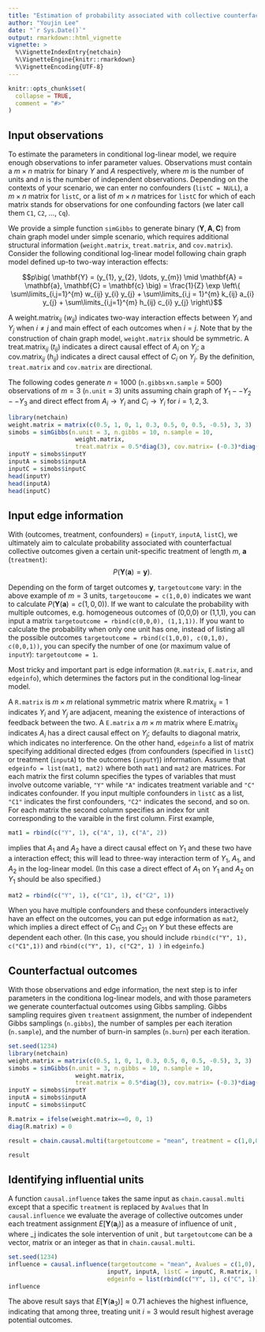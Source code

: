 ```yaml
---
title: "Estimation of probability associated with collective counterfactual outcomes"
author: "Youjin Lee"
date: "`r Sys.Date()`"
output: rmarkdown::html_vignette
vignette: >
  %\VignetteIndexEntry{netchain}
  %\VignetteEngine{knitr::rmarkdown}
  %\VignetteEncoding{UTF-8}
---
```


```r
knitr::opts_chunk$set(
  collapse = TRUE,
  comment = "#>"
)
```

## Input observations

To estimate the parameters in conditional log-linear model, we require enough observations to infer parameter values. Observations must contain a $m \times n$ matrix for binary $Y$ and $A$ respectively, where $m$ is the number of units and $n$ is the number of independent observations. Depending on the contexts of your scenario, we can enter no confounders (`listC = NULL`), a $m \times n$ matrix for `listC`, or a list of $m \times n$ matrices for `listC` for which of each matrix stands for observations for one confounding factors (we later call them `C1`, `C2`, ..., `Cq`).

We provide a simple function `simGibbs` to generate binary $(\mathbf{Y}, \mathbf{A}, \mathbf{C})$ from chain graph model under simple scenario, which requires additional structural information (`weight.matrix`, `treat.matrix`, and `cov.matrix`). Consider the following conditional log-linear model following chain graph model defined up-to two-way interaction effects:


$$p\big( \mathbf{Y} = (y_{1}, y_{2}, \ldots, y_{m}) \mid \mathbf{A} = \mathbf{a}, \mathbf{C} = \mathbf{c} \big) = \frac{1}{Z} \exp \left\{ \sum\limits_{i,j=1}^{m} w_{ij} y_{i} y_{j} + \sum\limits_{i,j = 1}^{m} k_{ij} a_{i} y_{j} + \sum\limits_{i,j=1}^{m} h_{ij} c_{i} y_{j}   \right\}$$

A $\mbox{weight.matrix}_{ij}~(w_{ij})$ indicates two-way interaction effects between $Y_{i}$ and $Y_{j}$ when $i\neq j$ and main effect of each outcomes when $i = j$. Note that by the construction of chain graph model, `weight.matrix` should be symmetric. 
A $\mbox{treat.matrix}_{ij}~(t_{ij})$ indicates a direct causal effect of $A_{i}$ on $Y_{j}$; a $\mbox{cov.matrix}_{ij}~(h_{ij})$ indicates a direct causal effect of $C_{i}$ on $Y_{j}$.
By the definition, `treat.matrix` and `cov.matrix` are directional. 


The following codes generate $n=1000$ (`n.gibbs`$\times$`n.sample` = 500) observations of $m=3$ (`n.unit` = 3) units assuming chain graph of $Y_{1} -- Y_{2} -- Y_{3}$ and direct effect from $A_{i} \rightarrow Y_{i}$ and $C_{i} \rightarrow Y_{i}$ for $i=1,2,3$.


```r
library(netchain)
weight.matrix = matrix(c(0.5, 1, 0, 1, 0.3, 0.5, 0, 0.5, -0.5), 3, 3)
simobs = simGibbs(n.unit = 3, n.gibbs = 10, n.sample = 10, 
                   weight.matrix,
                   treat.matrix = 0.5*diag(3), cov.matrix= (-0.3)*diag(3) )
inputY = simobs$inputY
inputA = simobs$inputA
inputC = simobs$inputC
head(inputY)
head(inputA)
head(inputC)
```


## Input edge information
 
With (outcomes, treatment, confounders) = (`inputY`, `inputA`, `listC`), we ultimately aim to calculate probability associated with counterfactual collective outcomes given a certain unit-specific treatment of length $m$, $\mathbf{a}$ (`treatment`):
$$P\big( \mathbf{Y} ( \mathbf{a} ) = \mathbf{y} \big).$$

Depending on the form of target outcomes $\mathbf{y}$, `targetoutcome` vary: in the above example of $m = 3$ units, `targetoucome = c(1,0,0)` indicates we want to calculate $P\big( \mathbf{Y}(\mathbf{a}) = c(1,0,0) \big)$. If we want to calculate the probability with multiple outcomes, e.g. homogeneous outcomes of (0,0,0) or (1,1,1), you can input a matrix `targetoutcome = rbind(c(0,0,0), (1,1,1))`. If you want to calculate the probability when only one unit has one, instead of listing all the possible outcomes `targetoutcome = rbind(c(1,0,0), c(0,1,0), c(0,0,1))`, you can specify the number of one (or maximum value of `inputY`): `targetoutcome = 1`.

Most tricky and important part is edge information (`R.matrix`, `E.matrix`, and `edgeinfo`), which determines the factors put in the conditional log-linear model. 

A `R.matrix` is $m \times m$ relational symmetric matrix where $\mbox{R.matrix}_{ij} = 1$ indicates $Y_{i}$ and $Y_{j}$ are adjacent, meaning the existence of interactions of feedback between the two. A `E.matrix` a $m \times m$ matrix where $\mbox{E.matrix}_{ij}$ indicates $A_{i}$ has a direct causal effect on $Y_{j}$; defaults to diagonal matrix, which indicates no interference. 
On the other hand, `edgeinfo` a list of matrix specifying additional directed edges (from confounders (specified in `listC`) or treatment (`inputA`) to the outcomes (`inputY`)) information. Assume that `edgeinfo = list(mat1, mat2)` where both `mat1` and `mat2` are matrices. For each matrix the first column specifies the types of variables that must involve outcome variable, `"Y"` while `"A"` indicates treatment variable and `"C"` indicates confounder. If you input multiple confounders in `listC` as a list, `"C1"` indicates the first confounders, `"C2"` indicates the second, and so on. For each matrix the second column specifies an index for unit corresponding to the varaible in the first column. First example, 
```r
mat1 = rbind(c("Y", 1), c("A", 1), c("A", 2)) 
```
implies that $A_{1}$ and $A_{2}$ have a direct causal effect on $Y_{1}$ and these two have a interaction effect; this will lead to three-way interaction term of $Y_{1}$, $A_{1}$, and $A_{2}$ in the log-linear model. (In this case a direct effect of $A_{1}$ on $Y_{1}$ and $A_{2}$ on $Y_{1}$ should be also specified.) 

```r
mat2 = rbind(c("Y", 1), c("C1", 1), c("C2", 1)) 
```

When you have multiple confounders and these confounders interactively have an effect on the outcomes, you can put edge information as `mat2`, which implies a direct effect of $C_{11}$ and $C_{21}$ on $Y$ but these effects are dependent each other. (In this case, you should include `rbind(c("Y", 1), c("C1",1))` and `rbind(c("Y", 1), c("C2", 1) )` in `edgeinfo`.) 

## Counterfactual outcomes

With those observations and edge information, the next step is to infer parameters in the conditiona log-linear models, and with those parameters we generate counterfactual outcomes using Gibbs sampling. Gibbs sampling requires given `treatment` assignment, the number of independent Gibbs samplings (`n.gibbs`), the number of samples per each iteration (`n.sample`), and the number of burn-in samples (`n.burn`) per each iteration. 



```r
set.seed(1234)
library(netchain)
weight.matrix = matrix(c(0.5, 1, 0, 1, 0.3, 0.5, 0, 0.5, -0.5), 3, 3)
simobs = simGibbs(n.unit = 3, n.gibbs = 10, n.sample = 10, 
                   weight.matrix,
                   treat.matrix = 0.5*diag(3), cov.matrix= (-0.3)*diag(3) )
inputY = simobs$inputY
inputA = simobs$inputA
inputC = simobs$inputC

R.matrix = ifelse(weight.matrix==0, 0, 1)      
diag(R.matrix) = 0

result = chain.causal.multi(targetoutcome = "mean", treatment = c(1,0,0), inputY, inputA, listC = inputC, R.matrix = R.matrix, E.matrix = diag(3), edgeinfo = list(rbind(c("Y", 1), c("C", 1)), rbind(c("Y", 2), c("C", 2)), rbind(c("Y", 3), c("C", 3))), n.obs = 1000, n.burn = 100)

result
```


## Identifying influential units

A function `causal.influence` takes the same input as `chain.causal.multi` except that a specific `treatment` is replaced by `Avalues` that 
In `causal.influence` we evaluate the average of collective outcomes under each treatment assignment $E\big[ \mathbf{Y}(\mathbf{a}_j) \big]$ as a measure of influence of unit \code{j}, where \strong{a}_j indicates the sole intervention of unit \code{j}, but `targetoutcome` can be a vector, matrix or an integer as that in `chain.causal.multi`. 

```r
set.seed(1234)
influence = causal.influence(targetoutcome = "mean", Avalues = c(1,0), 
                            inputY, inputA, listC = inputC, R.matrix, E.matrix = diag(3), 
                            edgeinfo = list(rbind(c("Y", 1), c("C", 1)), rbind(c("Y", 2), c("C", 2)), rbind(c("Y", 3), c("C", 3))), n.obs = 100, n.burn = 10)
influence
```

The above result says that $E \big[ \mathbf{Y}(\mathbf{a}_{3} ) \big] \approx 0.71$ achieves the highest influence, indicating that among three, treating unit $i=3$ would result highest average potential outcomes. 